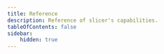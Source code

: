 ```yaml
---
title: Reference
description: Reference of slicer's capabilities.
tableOfContents: false
sidebar:
    hidden: true
---
```



<CardGrid>
    <LinkCard title="Analysis" description="Traverse bytecode in an automated manner." href="/reference/analysis" />
    <LinkCard
        title="Deobfuscation"
        description="Defend your eyes against obfuscated bytecode."
        href="/reference/deobf"
    />
    <LinkCard title="Disassembly" description="Disassemble and decompile Java class files." href="/reference/disasm" />
    <LinkCard title="Class view" description="Visualize class file properties and members." href="/reference/class" />
    <LinkCard
        title="Flow graph"
        description="Visualize bytecode control flow in a simple flow graph."
        href="/reference/flow"
    />
    <LinkCard
        title="Heap dump"
        description="Summarize HPROF heap dumps into a tabular overview."
        href="/reference/dump"
    />
</CardGrid>
